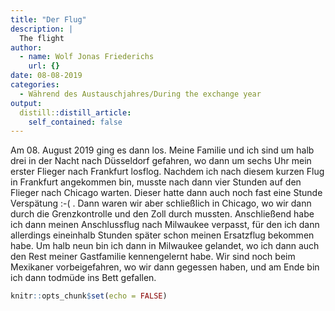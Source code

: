 ```yaml
---
title: "Der Flug"
description: |
  The flight
author:
  - name: Wolf Jonas Friederichs
    url: {}
date: 08-08-2019
categories:
  - Während des Austauschjahres/During the exchange year
output:
  distill::distill_article:
    self_contained: false
---
```

Am 08. August 2019 ging es dann los. Meine Familie und ich sind um halb drei in der Nacht nach Düsseldorf gefahren, wo dann um sechs Uhr mein erster Flieger nach Frankfurt losflog. Nachdem ich nach diesem kurzen Flug in Frankfurt angekommen bin, musste nach dann vier Stunden auf den Flieger nach Chicago warten. Dieser hatte dann auch noch fast eine Stunde Verspätung :-( . Dann waren wir aber schließlich in Chicago, wo wir dann durch die Grenzkontrolle und den Zoll durch mussten. Anschließend habe ich dann meinen Anschlussflug nach Milwaukee verpasst, für den ich dann allerdings eineinhalb Stunden später schon meinen Ersatzflug bekommen habe. Um halb neun bin ich dann in Milwaukee gelandet, wo ich dann auch den Rest meiner Gastfamilie kennengelernt habe. Wir sind noch beim Mexikaner vorbeigefahren, wo wir dann gegessen haben, und am Ende bin ich dann todmüde ins Bett gefallen.


```r
knitr::opts_chunk$set(echo = FALSE)
```
